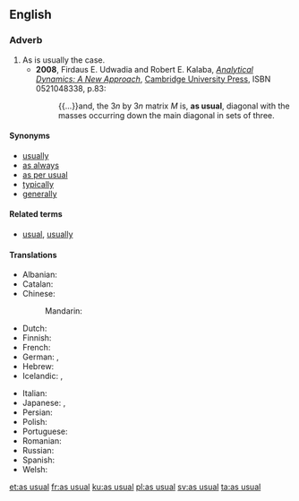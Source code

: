 ==English==

===Adverb===
{{head|en|adverb|head=[[as]] [[usual]]}}

#As is usually the case.
#*'''2008''', Firdaus E. Udwadia and Robert E. Kalaba, ''[http://books.google.com/books?id=Z-QDk1AqCK0C Analytical Dynamics: A New Approach]'', [[w:Cambridge University Press|Cambridge University Press]], ISBN 0521048338, p.83:
#*:{{...}}and, the 3<var>n</var> by 3<var>n</var> matrix <var>M</var> is, '''as usual''', diagonal <!-- [sic] no comma here --> with the masses occurring down the main diagonal in sets of three{{nb...}}.
====Synonyms====
* [[usually]]
* [[as always]]
* [[as per usual]]
* [[typically]]
* [[generally]]

====Related terms====
* [[usual]], [[usually]]

====Translations====
{{trans-top|as is usually the case}}
* Albanian: {{t|sq|si zakonisht}}
* Catalan: {{t|ca|com de costum}}
* Chinese:
*: Mandarin: {{t+|cmn|照常|tr=zhàocháng|sc=Hani}}
* Dutch: {{t|nl|zoals gewoonlijk}}
* Finnish: {{t|fi|kuten tavallista}}
* French: {{t+|fr|comme d'habitude}}
* German: {{t|de|wie üblich}}, {{t|de|wie gewöhnlich}}
* Hebrew: {{t|he|כרגיל|tr=karagil}}
* Icelandic: {{t|is|að venju}},  {{t+|is|eins og vant er}}
{{trans-mid}}
* Italian: {{t|it|come al solito}}
* Japanese: {{t|ja|いつものように|tr=itsumo no yō ni|sc=Jpan}}, {{t|ja|平常通り|tr=へいじょうどおり, heijōdōri|sc=Jpan}}
* Persian: {{t|fa|طبق معمول|tr=tebq-e ma'mul}}
* Polish: {{t|pl|jak zwykle}}
* Portuguese: {{t|pt|como de costume}}
* Romanian: {{t|ro|ca de obicei}}
* Russian: {{t|ru|как обычно|tr=kak obýčno|sc=Cyrl}}
* Spanish: {{t|es|como de costumbre}}
* Welsh: {{t|cy|fel arfer}}
{{trans-bottom}}

[[et:as usual]]
[[fr:as usual]]
[[ku:as usual]]
[[pl:as usual]]
[[sv:as usual]]
[[ta:as usual]]